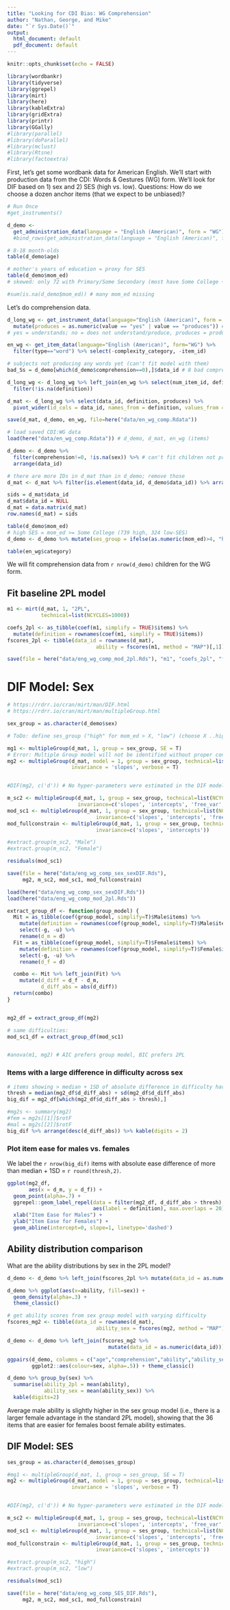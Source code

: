 ```yaml
---
title: "Looking for CDI Bias: WG Comprehension"
author: "Nathan, George, and Mike"
date: "`r Sys.Date()`"
output:
  html_document: default
  pdf_document: default
---
```


```r
knitr::opts_chunk$set(echo = FALSE)

library(wordbankr)
library(tidyverse)
library(ggrepel)
library(mirt) 
library(here)
library(kableExtra)
library(gridExtra)
library(printr)
library(GGally)
#library(parallel)
#library(doParallel)
#library(mclust)
#library(Rtsne)
#library(factoextra)
```

First, let's get some wordbank data for American English. We'll start with production data from the CDI: Words & Gestures (WG) form.
We'll look for DIF based on 1) sex and 2) SES (high vs. low). 
Questions: How do we choose a dozen anchor items (that we expect to be unbiased)?

```r
# Run Once
#get_instruments()

d_demo <- 
  get_administration_data(language = "English (American)", form = "WG") #%>%
  #bind_rows(get_administration_data(language = "English (American)", form = "WS"))

# 8-18 month-olds
table(d_demo$age)

# mother's years of education = proxy for SES
table(d_demo$mom_ed)
# skewed: only 72 with Primary/Some Secondary (most have Some College +)

#sum(is.na(d_demo$mom_ed)) # many mom_ed missing

```

Let's do comprehension data.

```r
d_long_wg <- get_instrument_data(language="English (American)", form = "WG") %>%
  mutate(produces = as.numeric(value == "yes" | value == "produces")) # we'll start with production
# yes = understands; no = does not understand/produce, produces = produces (and understands)

en_wg <- get_item_data(language="English (American)", form="WG") %>%
  filter(type=="word") %>% select(-complexity_category, -item_id)

# subjects not producing any words yet (can't fit model with them)
bad_Ss = d_demo[which(d_demo$comprehension==0),]$data_id # 8 bad comprehension Ss

d_long_wg <- d_long_wg %>% left_join(en_wg %>% select(num_item_id, definition)) %>%
  filter(!is.na(definition))

d_mat <- d_long_wg %>% select(data_id, definition, produces) %>% 
  pivot_wider(id_cols = data_id, names_from = definition, values_from = produces)

save(d_mat, d_demo, en_wg, file=here("data/en_wg_comp.Rdata"))
```

```r
# load saved CDI:WG data
load(here("data/en_wg_comp.Rdata")) # d_demo, d_mat, en_wg (items)

d_demo <- d_demo %>% 
  filter(comprehension!=0, !is.na(sex)) %>% # can't fit children not producing words, or with NA sex in group model
  arrange(data_id)

# there are more IDs in d_mat than in d_demo; remove those
d_mat <- d_mat %>% filter(is.element(data_id, d_demo$data_id)) %>% arrange(data_id)

sids = d_mat$data_id
d_mat$data_id = NULL
d_mat = data.matrix(d_mat)
row.names(d_mat) = sids

table(d_demo$mom_ed)
# high SES = mom_ed >= Some College (739 high, 324 low-SES)
d_demo <- d_demo %>% mutate(ses_group = ifelse(as.numeric(mom_ed)>4, "high", "low"))

table(en_wg$category)
```

We will fit comprehension data from `r nrow(d_demo)` children for the WG form.

## Fit baseline 2PL model

```r
m1 <- mirt(d_mat, 1, "2PL", 
           technical=list(NCYCLES=1000))

coefs_2pl <- as_tibble(coef(m1, simplify = TRUE)$items) %>%
  mutate(definition = rownames(coef(m1, simplify = TRUE)$items))
fscores_2pl <- tibble(data_id = rownames(d_mat), 
                             ability = fscores(m1, method = "MAP")[,1])

save(file = here("data/eng_wg_comp_mod_2pl.Rds"), "m1", "coefs_2pl", "fscores_2pl") # ,
```

# DIF Model: Sex

```r
# https://rdrr.io/cran/mirt/man/DIF.html
# https://rdrr.io/cran/mirt/man/multipleGroup.html

sex_group = as.character(d_demo$sex)

# ToDo: define ses_group ("high" for mom_ed > X, "low") (choose X ..high school?)

mg1 <- multipleGroup(d_mat, 1, group = sex_group, SE = T) 
# Error: Multiple Group model will not be identified without proper constraints (groups contain missing data patterns where item responses have been completely omitted or, alternatively, the number of categories within each group is not equal to the total number of categories)
mg2 <- multipleGroup(d_mat, model = 1, group = sex_group, technical=list(NCYCLES=4000), 
                     invariance = 'slopes', verbose = T)


#DIF(mg2, c('d')) # No hyper-parameters were estimated in the DIF model. For effective DIF testing, freeing the focal group hyper-parameters is recommended.

m_sc2 <- multipleGroup(d_mat, 1, group = sex_group, technical=list(NCYCLES=2000),
                       invariance=c('slopes', 'intercepts', 'free_var','free_means'))
mod_sc1 <- multipleGroup(d_mat, 1, group = sex_group, technical=list(NCYCLES=2000), #fixed means
                             invariance=c('slopes', 'intercepts', 'free_var'))
mod_fullconstrain <- multipleGroup(d_mat, 1, group = sex_group, technical=list(NCYCLES=2000),
                             invariance=c('slopes', 'intercepts'))

#extract.group(m_sc2, "Male")
#extract.group(m_sc2, "Female")

residuals(mod_sc1)

save(file = here("data/eng_wg_comp_sex_sexDIF.Rds"), 
     mg2, m_sc2, mod_sc1, mod_fullconstrain)
```

```r
load(here("data/eng_wg_comp_sex_sexDIF.Rds"))
load(here("data/eng_wg_comp_mod_2pl.Rds"))

extract_group_df <- function(group_model) {
  Mit = as_tibble(coef(group_model, simplify=T)$Male$items) %>%
    mutate(definition = rownames(coef(group_model, simplify=T)$Male$items)) %>%
    select(-g, -u) %>% 
    rename(d_m = d)
  Fit = as_tibble(coef(group_model, simplify=T)$Female$items) %>%
    mutate(definition = rownames(coef(group_model, simplify=T)$Female$items)) %>%
    select(-g, -u) %>%
    rename(d_f = d)

  combo <- Mit %>% left_join(Fit) %>%
    mutate(d_diff = d_f - d_m,
           d_diff_abs = abs(d_diff)) 
  return(combo)
}


mg2_df = extract_group_df(mg2)

# same difficulties:
mod_sc1_df = extract_group_df(mod_sc1)


#anova(m1, mg2) # AIC prefers group model, BIC prefers 2PL
```

### Items with a large difference in difficulty across sex

```r
# items showing > median + 1SD of absolute difference in difficulty have a lot of DIF
thresh = median(mg2_df$d_diff_abs) + sd(mg2_df$d_diff_abs)
big_dif = mg2_df[which(mg2_df$d_diff_abs > thresh),]

#mg2s <- summary(mg2)
#fem = mg2s[[1]]$rotF
#mal = mg2s[[2]]$rotF
big_dif %>% arrange(desc(d_diff_abs)) %>% kable(digits = 2)
```


### Plot item ease for males vs. females

We label the `r nrow(big_dif)` items with absolute ease difference of more than median + 1SD = `r round(thresh,2)`.

```r
ggplot(mg2_df, 
       aes(x = d_m, y = d_f)) + 
  geom_point(alpha=.7) + 
  ggrepel::geom_label_repel(data = filter(mg2_df, d_diff_abs > thresh), 
                            aes(label = definition), max.overlaps = 20) + theme_bw() +
  xlab("Item Ease for Males") + 
  ylab("Item Ease for Females") + 
  geom_abline(intercept=0, slope=1, linetype='dashed')
```

## Ability distribution comparison

What are the ability distributions by sex in the 2PL model?

```r
d_demo <- d_demo %>% left_join(fscores_2pl %>% mutate(data_id = as.numeric(data_id)))

d_demo %>% ggplot(aes(x=ability, fill=sex)) + 
  geom_density(alpha=.3) + 
  theme_classic()
```

```r
# get ability scores from sex group model with varying difficulty
fscores_mg2 <- tibble(data_id = rownames(d_mat), 
                             ability_sex = fscores(mg2, method = "MAP")[,1])

d_demo <- d_demo %>% left_join(fscores_mg2 %>% 
                                 mutate(data_id = as.numeric(data_id)))

ggpairs(d_demo, columns = c("age","comprehension","ability","ability_sex"),
        ggplot2::aes(colour=sex, alpha=.5)) + theme_classic()
```

```r
d_demo %>% group_by(sex) %>% 
  summarise(ability_2pl = mean(ability),
            ability_sex = mean(ability_sex)) %>%
  kable(digits=2)
```

Average male ability is slightly higher in the sex group model (i.e., there is a larger female advantage in the standard 2PL model), showing that the 36 items that are easier for females boost female ability estimates.


## DIF Model: SES

```r
ses_group = as.character(d_demo$ses_group)

#mg1 <- multipleGroup(d_mat, 1, group = ses_group, SE = T) 
mg2 <- multipleGroup(d_mat, model = 1, group = ses_group, technical=list(NCYCLES=4000), 
                     invariance = 'slopes', verbose = T)


#DIF(mg2, c('d')) # No hyper-parameters were estimated in the DIF model. For effective DIF testing, freeing the focal group hyper-parameters is recommended.

m_sc2 <- multipleGroup(d_mat, 1, group = ses_group, technical=list(NCYCLES=2000),
                       invariance=c('slopes', 'intercepts', 'free_var','free_means'))
mod_sc1 <- multipleGroup(d_mat, 1, group = ses_group, technical=list(NCYCLES=2000), #fixed means
                             invariance=c('slopes', 'intercepts', 'free_var'))
mod_fullconstrain <- multipleGroup(d_mat, 1, group = ses_group, technical=list(NCYCLES=2000),
                             invariance=c('slopes', 'intercepts'))

#extract.group(m_sc2, "high")
#extract.group(m_sc2, "low")

residuals(mod_sc1)

save(file = here("data/eng_wg_comp_SES_DIF.Rds"), 
     mg2, m_sc2, mod_sc1, mod_fullconstrain)
```

